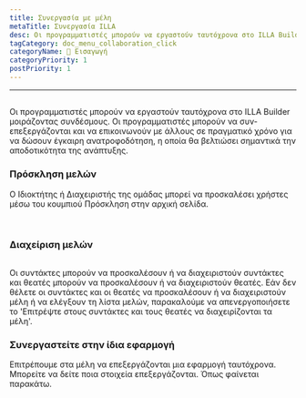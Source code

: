 ```yaml
---
title: Συνεργασία με μέλη
metaTitle: Συνεργασία ILLA
desc: Οι προγραμματιστές μπορούν να εργαστούν ταυτόχρονα στο ILLA Builder μοιράζοντας συνδέσμους. Οι προγραμματιστές μπορούν να συν-επεξεργάζονται και να επικοινωνούν με άλλους σε πραγματικό χρόνο για να δώσουν έγκαιρη ανατροφοδότηση, η οποία θα βελτιώσει σημαντικά την αποδοτικότητα της ανάπτυξης.
tagCategory: doc_menu_collaboration_click
categoryName: 👋 Εισαγωγή
categoryPriority: 1
postPriority: 1
---
```


* * *

## <h2 hidden>Συνεργασία με μέλη</h2>

Οι προγραμματιστές μπορούν να εργαστούν ταυτόχρονα στο ILLA Builder μοιράζοντας συνδέσμους. Οι προγραμματιστές μπορούν να συν-επεξεργάζονται και να επικοινωνούν με άλλους σε πραγματικό χρόνο για να δώσουν έγκαιρη ανατροφοδότηση, η οποία θα βελτιώσει σημαντικά την αποδοτικότητα της ανάπτυξης.

### Πρόσκληση μελών

Ο Ιδιοκτήτης ή Διαχειριστής της ομάδας μπορεί να προσκαλέσει χρήστες μέσω του κουμπιού Πρόσκληση στην αρχική σελίδα. 

<img src='https://cdn.illacloud.com/official-website/img/docs/assemble/collaboration.png' alt="" />

<img src='https://cdn.illacloud.com/official-website/img/docs/assemble/collaboration(1).png' alt="" />

### Διαχείριση μελών

<img src='https://cdn.illacloud.com/official-website/img/docs/assemble/collaboration(2).png' alt="" />

Οι συντάκτες μπορούν να προσκαλέσουν ή να διαχειριστούν συντάκτες και θεατές μπορούν να προσκαλέσουν ή να διαχειριστούν θεατές. Εάν δεν θέλετε οι συντάκτες και οι θεατές να προσκαλέσουν ή να διαχειριστούν μέλη ή να ελέγξουν τη λίστα μελών, παρακαλούμε να απενεργοποιήσετε το 'Επιτρέψτε στους συντάκτες και τους θεατές να διαχειρίζονται τα μέλη'.

### Συνεργαστείτε στην ίδια εφαρμογή

Επιτρέπουμε στα μέλη να επεξεργάζονται μια εφαρμογή ταυτόχρονα. Μπορείτε να δείτε ποια στοιχεία επεξεργάζονται. Όπως φαίνεται παρακάτω. 

<img src='https://cdn.illacloud.com/official-website/img/docs/assemble/collaboration(3).png' alt="" />
